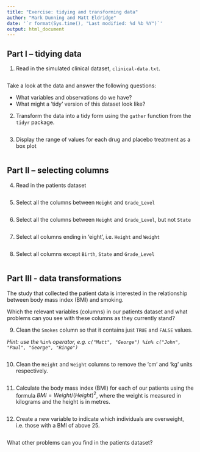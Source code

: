 ```yaml
---
title: "Exercise: tidying and transforming data"
author: "Mark Dunning and Matt Eldridge"
date: '`r format(Sys.time(), "Last modified: %d %b %Y")`'
output: html_document
---
```


## Part I -- tidying data

1. Read in the simulated clinical dataset, `clinical-data.txt`.

```r

```

Take a look at the data and answer the following questions:

* What variables and observations do we have?
* What might a 'tidy' version of this dataset look like?

2. Transform the data into a tidy form using the `gather` function from the `tidyr` package.

```r

```

3. Display the range of values for each drug and placebo treatment as a box plot

```r

```

## Part II -- selecting columns

4. Read in the patients dataset

```r

```

5. Select all the columns between `Height` and `Grade_Level`

```r

```

6. Select all the columns between `Height` and `Grade_Level`, but not `State`

```r

```

7. Select all columns ending in 'eight', i.e. `Height` and `Weight`

```r

```

8. Select all columns except `Birth`, `State` and `Grade_Level`

```r

```

## Part III - data transformations

The study that collected the patient data is interested in the relationship between body mass index (BMI) and smoking.

Which the relevant variables (columns) in our patients dataset and what problems can you see with these columns as they currently stand?

9. Clean the `Smokes` column so that it contains just `TRUE` and `FALSE` values.

_Hint: use the `%in%` operator, e.g. `c("Matt", "George") %in% c("John", "Paul", "George", "Ringo")`_

```r

```

10. Clean the `Height` and `Weight` columns to remove the 'cm' and 'kg' units respectively.

```r

```

11. Calculate the body mass index (BMI) for each of our patients using the formula $BMI = Weight / (Height)^2$, where the weight is measured in kilograms and the height is in metres.

```r

```

12. Create a new variable to indicate which individuals are overweight, i.e. those with a BMI of above 25.

```r

```

What other problems can you find in the patients dataset?


